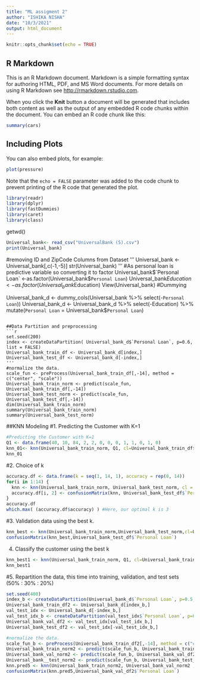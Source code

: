 ```yaml
---
title: "ML assigment 2"
author: "ISHIKA NISHA"
date: "10/3/2021"
output: html_document
---
```


```r
knitr::opts_chunk$set(echo = TRUE)
```

## R Markdown

This is an R Markdown document. Markdown is a simple formatting syntax for authoring HTML, PDF, and MS Word documents. For more details on using R Markdown see <http://rmarkdown.rstudio.com>.

When you click the **Knit** button a document will be generated that includes both content as well as the output of any embedded R code chunks within the document. You can embed an R code chunk like this:

```r
summary(cars)
```

## Including Plots

You can also embed plots, for example:

```r
plot(pressure)
```

Note that the `echo = FALSE` parameter was added to the code chunk to prevent printing of the R code that generated the plot.

```r
library(readr)
library(dplyr)
library(fastDummies)
library(caret)
library(class)
```
getwd()

```r
Universal_bank<- read_csv("UniversalBank (5).csv")
print(Universal_bank)
```

#removing ID and ZipCode Columns from Dataset 
'''
Universal_bank <- Universal_bank[,c(-1,-5)]
str(Universal_bank)
'''
#As personal loan is predictive variable so converting it to factor
Universal_bank$`Personal Loan` <-as.factor(Universal_bank$`Personal Loan`)
Universal_bank$Education <-as.factor(Universal_bank$Education)
View(Universal_bank)
#Dummying

Universal_bank_d <- dummy_cols(Universal_bank %>% select(-`Personal Loan`))
Universal_bank_d <- Universal_bank_d %>% select(-Education) %>% 
  mutate(`Personal Loan` = Universal_bank$`Personal Loan`)
```

##Data Partition and preprocessing
```r
set.seed(200)
index <- createDataPartition( Universal_bank_d$`Personal Loan`, p=0.6, list = FALSE)
Universal_bank_train_df <- Universal_bank_d[index,]
Universal_bank_test_df <- Universal_bank_d[-index,]
'''
#normalize the data.
scale_fun <- preProcess(Universal_bank_train_df[,-14], method = c("center", "scale"))
Universal_bank_train_norm <- predict(scale_fun, Universal_bank_train_df[,-14])
Universal_bank_test_norm <- predict(scale_fun, Universal_bank_test_df[,-14])
dim(Universal_bank_train_norm)
summary(Universal_bank_train_norm)
summary(Universal_bank_test_norm)
```

##KNN Modeling
#1. Predicting the Customer with K=1
```r
#Predicting the Customer with K=1
Q1 <- data.frame(40, 10, 84, 2, 2, 0, 0, 0, 1, 1, 0, 1, 0)
knn_01<- knn(Universal_bank_train_norm, Q1, cl=Universal_bank_train_df$`Personal Loan`, k=1, prob = 0.5)
knn_01
```

#2.	Choice of k
```r
accuracy.df <- data.frame(k = seq(1, 14, 1), accuracy = rep(0, 14))
for(i in 1:14) {
  knn <- knn(Universal_bank_train_norm, Universal_bank_test_norm, cl = Universal_bank_train_df$`Personal Loan`, k = i)
  accuracy.df[i, 2] <- confusionMatrix(knn, Universal_bank_test_df$`Personal Loan`)$overall[1] 
}
accuracy.df
which.max( (accuracy.df$accuracy) ) #Here, our optimal k is 3
```

#3.	Validation data using the best k.
```r
knn_best <- knn(Universal_bank_train_norm,Universal_bank_test_norm,cl=Universal_bank_train_df$`Personal Loan`,k=3,prob = TRUE)
confusionMatrix(knn_best,Universal_bank_test_df$`Personal Loan`)
```

4.	Classify the customer using the best k
```r
knn_best1 <- knn(Universal_bank_train_norm, Q1, cl=Universal_bank_train_df$`Personal Loan`, k=3, prob = TRUE)
knn_best1
```
#5.	Repartition the data, this time into training, validation, and test sets (50% : 30% : 20%)
```r
set.seed(400)
index_b <- createDataPartition(Universal_bank_d$`Personal Loan`, p=0.5, list = FALSE)
Universal_bank_train_df2 <- Universal_bank_d[index_b,]
val_test_idx <- Universal_bank_d[-index_b,]
val_test_idx_b <- createDataPartition(val_test_idx$`Personal Loan`, p=0.6, list = FALSE)
Universal_bank_val_df2 <- val_test_idx[val_test_idx_b,]
Universal_bank_test_df2 <- val_test_idx[-val_test_idx_b,]

#normalize the data.
scale_fun_b <- preProcess(Universal_bank_train_df2[,-14], method = c("center", "scale"))
Universal_bank_train_norm2 <- predict(scale_fun_b, Universal_bank_train_df2[,-14])
Universal_bank_val_norm2 <- predict(scale_fun_b, Universal_bank_val_df2[,-14])
Universal_bank__test_norm2 <- predict(scale_fun_b, Universal_bank_test_df2[,-14])
knn.pred5 <- knn(Universal_bank_train_norm2, Universal_bank_val_norm2 , cl=Universal_bank_train_df2$`Personal Loan`, k=3, prob = TRUE)
confusionMatrix(knn.pred5,Universal_bank_val_df2$`Personal Loan`)
```



